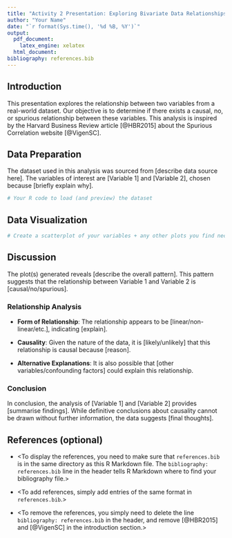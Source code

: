```yaml
---
title: "Activity 2 Presentation: Exploring Bivariate Data Relationships"
author: "Your Name"
date: "`r format(Sys.time(), '%d %B, %Y')`"
output:
  pdf_document:
    latex_engine: xelatex
  html_document: 
bibliography: references.bib
---
```


## Introduction

This presentation explores the relationship between two variables from a real-world dataset. Our objective is to determine if there exists a causal, no, or spurious relationship between these variables. This analysis is inspired by the Harvard Business Review article [@HBR2015] about the Spurious Correlation website [@VigenSC].

## Data Preparation

The dataset used in this analysis was sourced from [describe data source here]. The variables of interest are [Variable 1] and [Variable 2], chosen because [briefly explain why].

```r
# Your R code to load (and preview) the dataset
```

## Data Visualization

```r
# Create a scatterplot of your variables + any other plots you find necessary
```

## Discussion

The plot(s) generated reveals [describe the overall pattern]. This pattern suggests that the relationship between Variable 1 and Variable 2 is [causal/no/spurious].

### Relationship Analysis

-   **Form of Relationship**: The relationship appears to be [linear/non-linear/etc.], indicating [explain].

-   **Causality**: Given the nature of the data, it is [likely/unlikely] that this relationship is causal because [reason].

-   **Alternative Explanations**: It is also possible that [other variables/confounding factors] could explain this relationship.

### Conclusion

In conclusion, the analysis of [Variable 1] and [Variable 2] provides [summarise findings]. While definitive conclusions about causality cannot be drawn without further information, the data suggests [final thoughts].

## References (optional)

-   \<To display the references, you need to make sure that `references.bib` is in the same directory as this R Markdown file. The `bibliography: references.bib` line in the header tells R Markdown where to find your bibliography file.\>

-   \<To add references, simply add entries of the same format in `references.bib`.\>

<!-- -->

-   \<To remove the references, you simply need to delete the line `bibliography: references.bib` in the header, and remove [@HBR2015] and [@VigenSC] in the introduction section.\>
